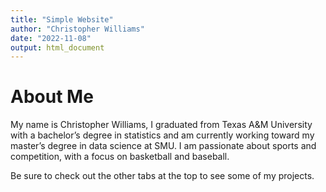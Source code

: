 ```yaml
---
title: "Simple Website"
author: "Christopher Williams"
date: "2022-11-08"
output: html_document
---
```


# About Me
My name is Christopher Williams, I graduated from Texas A&M University with a bachelor's degree in statistics and am currently working toward my master's degree in data science at SMU. I am passionate about sports and competition, with a focus on basketball and baseball.  
  
Be sure to check out the other tabs at the top to see some of my projects.   
